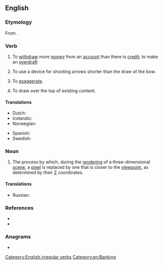 ==English==

===Etymology===
From {{prefix|en|over|draw}}.

===Verb===
{{en-verb|overdraws|overdrawing|overdrew|overdrawn}}

# To [[withdraw]] more [[money]] from an [[account]] than there is [[credit]]; to make an [[overdraft]]
# {{lb|en|archery}} To use a device for shooting arrows shorter than the draw of the bow.
# {{lb|en|dated}} To [[exaggerate]].
# {{lb|en|computer graphics}} To draw over the top of existing content.

====Translations====
{{trans-top|withdraw more money from an account than there is credit}}
* Dutch: {{t|nl|in het rood gaan}}
* Icelandic: {{t|is|yfirdraga}}
* Norwegian: {{t|no|overtrekke}}
{{trans-mid}}
* Spanish: {{t+|es|sobregirar}}
* Swedish: {{t+|sv|övertrassera}}
{{trans-bottom}}

===Noun===
{{en-noun|~}}

# {{lb|en|computer graphics}} The process by which, during the [[render]]ing of a three-dimensional [[scene]], a [[pixel]] is replaced by one that is closer to the [[viewpoint]], as determined by their [[z-axis|Z]] coordinates.

====Translations====
{{trans-top|process during the [[rendering]] of a [[scene]]}}
* Russian: {{t+|ru|перерисовка}}
{{trans-mid}}
{{trans-bottom}}

===References===
* {{R:Century 1911}}
* {{R:Webster 1913}}

===Anagrams===
* {{anagrams|en|a=adeorrvw|wardrove}}

[[Category:English irregular verbs]]
[[Category:en:Banking]]